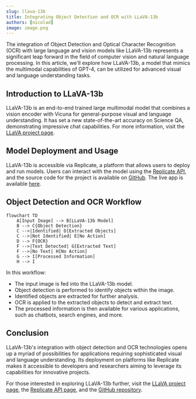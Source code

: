 ```yaml
---
slug: llava-13b
title: Integrating Object Detection and OCR with LLaVA-13b
authors: [nicolad]
image: image.png
---
```


The integration of Object Detection and Optical Character Recognition (OCR) with large language and vision models like LLaVA-13b represents a significant leap forward in the field of computer vision and natural language processing. In this article, we'll explore how LLaVA-13b, a model that mimics the multimodal capabilities of GPT-4, can be utilized for advanced visual and language understanding tasks.

## Introduction to LLaVA-13b

LLaVA-13b is an end-to-end trained large multimodal model that combines a vision encoder with Vicuna for general-purpose visual and language understanding. It has set a new state-of-the-art accuracy on Science QA, demonstrating impressive chat capabilities. For more information, visit the [LLaVA project page](https://llava-vl.github.io/).

## Model Deployment and Usage

LLaVA-13b is accessible via Replicate, a platform that allows users to deploy and run models.
Users can interact with the model using the [Replicate API](https://replicate.com/yorickvp/llava-13b), and the source code for the project is available on [GitHub](https://github.com/nicolad/openai-kitchen-sink/tree/main/apps/llava).
The live app is available [here](https://llava-13b.vercel.app/).

## Object Detection and OCR Workflow

```mermaid
flowchart TD
    A[Input Image] --> B[LLaVA-13b Model]
    B --> C{Object Detection}
    C -->|Identified| D[Extracted Objects]
    C -->|Not Identified| E[No Action]
    D --> F{OCR}
    F -->|Text Detected| G[Extracted Text]
    F -->|No Text| H[No Action]
    G --> I[Processed Information]
    H --> I
```

In this workflow:

- The input image is fed into the LLaVA-13b model.
- Object detection is performed to identify objects within the image.
- Identified objects are extracted for further analysis.
- OCR is applied to the extracted objects to detect and extract text.
- The processed information is then available for various applications, such as chatbots, search engines, and more.

## Conclusion

LLaVA-13b's integration with object detection and OCR technologies opens up a myriad of possibilities for applications requiring sophisticated visual and language understanding. Its deployment on platforms like Replicate makes it accessible to developers and researchers aiming to leverage its capabilities for innovative projects.

For those interested in exploring LLaVA-13b further, visit the [LLaVA project page](https://llava-vl.github.io/), the [Replicate API page](https://replicate.com/yorickvp/llava-13b), and the [GitHub repository](https://github.com/replicate/llama-chat).
